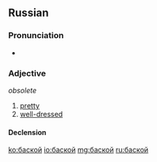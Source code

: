 ==Russian==

===Pronunciation===
* {{IPA|/bɐˈskoj/|lang=ru}}

===Adjective===
{{ru-adj|баско́й}} ''obsolete''

# [[pretty]]
# [[well-dressed]]

====Declension====
{{ru-decl-adj|баско́й}}

[[ko:баской]]
[[io:баской]]
[[mg:баской]]
[[ru:баской]]